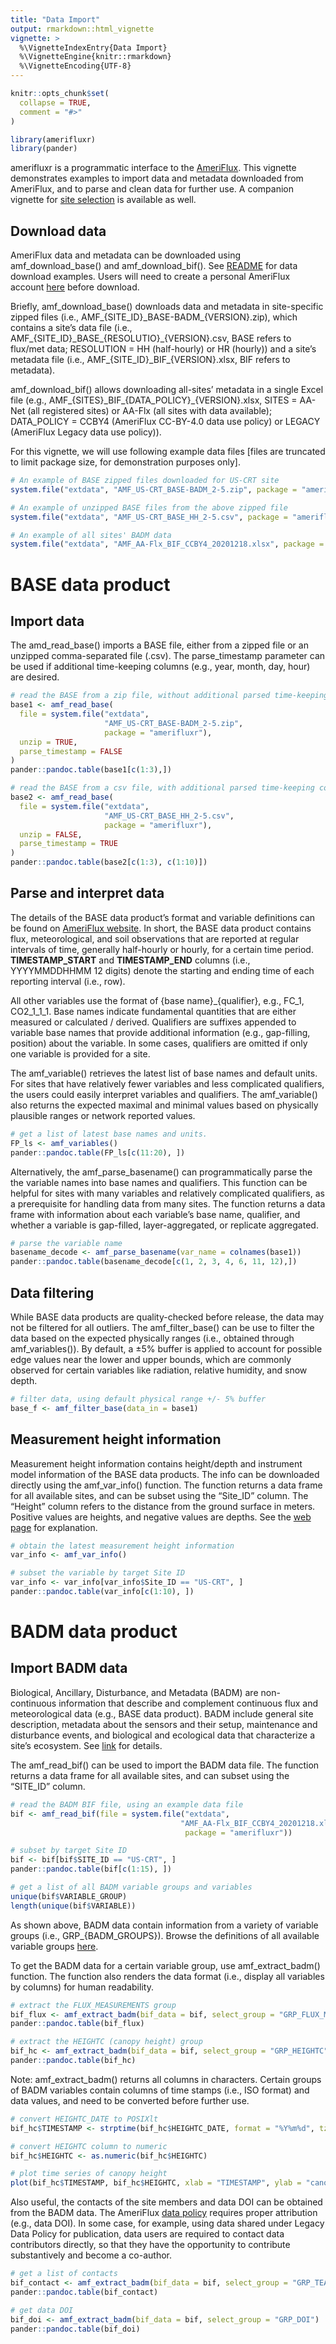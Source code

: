 ```yaml
---
title: "Data Import"
output: rmarkdown::html_vignette
vignette: >
  %\VignetteIndexEntry{Data Import}
  %\VignetteEngine{knitr::rmarkdown}
  %\VignetteEncoding{UTF-8}
---
```


```r
knitr::opts_chunk$set(
  collapse = TRUE,
  comment = "#>"
)
```

```r
library(amerifluxr)
library(pander)
```

amerifluxr is a programmatic interface to the [AmeriFlux](https://ameriflux.lbl.gov/). This vignette demonstrates examples to import data and metadata downloaded from AmeriFlux, and to parse and clean data for further use. A companion vignette for [site selection](site_selection.html) is available as well.

## Download data

AmeriFlux data and metadata can be downloaded using amf_download_base() and amf_download_bif(). See [README](index.html#use) for data download examples. Users will need to create a personal AmeriFlux account [here](https://ameriflux-data.lbl.gov/Pages/RequestAccount.aspx) before download. 

Briefly, amf_download_base() downloads data and metadata in site-specific zipped files (i.e., AMF\_\{SITE_ID\}\_BASE-BADM\_\{VERSION\}.zip), which contains a site's data file (i.e.,  AMF\_\{SITE_ID\}\_BASE\_\{RESOLUTIO\}\_\{VERSION\}.csv, 
BASE refers to flux/met data; RESOLUTION = HH (half-hourly) or HR (hourly)) and a site's metadata file 
(i.e., AMF\_\{SITE_ID\}\_BIF\_\{VERSION\}.xlsx, BIF refers to metadata).

amf_download_bif() allows downloading all-sites' metadata in a single Excel file (e.g., AMF\_\{SITES\}\_BIF\_\{DATA_POLICY\}\_\{VERSION\}.xlsx, 
SITES = AA-Net (all registered sites) or AA-Flx (all sites with data available);
DATA_POLICY = CCBY4 (AmeriFlux CC-BY-4.0 data use policy) or LEGACY (AmeriFlux Legacy data use policy)).

For this vignette, we will use following example data files [files are truncated to limit package size, for demonstration purposes only].

```r
# An example of BASE zipped files downloaded for US-CRT site
system.file("extdata", "AMF_US-CRT_BASE-BADM_2-5.zip", package = "amerifluxr")

# An example of unzipped BASE files from the above zipped file
system.file("extdata", "AMF_US-CRT_BASE_HH_2-5.csv", package = "amerifluxr")

# An example of all sites' BADM data
system.file("extdata", "AMF_AA-Flx_BIF_CCBY4_20201218.xlsx", package = "amerifluxr")

```

# BASE data product
## Import data

The amd_read_base() imports a BASE file, either from a zipped file or an unzipped comma-separated file (.csv). The parse_timestamp parameter can be used if additional time-keeping columns (e.g., year, month, day, hour) are desired. 

```r
# read the BASE from a zip file, without additional parsed time-keeping columns
base1 <- amf_read_base(
  file = system.file("extdata",
                     "AMF_US-CRT_BASE-BADM_2-5.zip",
                     package = "amerifluxr"),
  unzip = TRUE,
  parse_timestamp = FALSE
)
pander::pandoc.table(base1[c(1:3),])

# read the BASE from a csv file, with additional parsed time-keeping columns
base2 <- amf_read_base(
  file = system.file("extdata",
                     "AMF_US-CRT_BASE_HH_2-5.csv",
                     package = "amerifluxr"),
  unzip = FALSE,
  parse_timestamp = TRUE
)
pander::pandoc.table(base2[c(1:3), c(1:10)])
```

## Parse and interpret data

The details of the BASE data product's format and variable definitions can be found on [AmeriFlux website](https://ameriflux.lbl.gov/data/aboutdata/data-variables/). In short, the BASE data product contains flux, meteorological, and soil observations that are reported at regular intervals of time, generally half-hourly or hourly, for a certain time period. **TIMESTAMP_START** and **TIMESTAMP_END** columns (i.e., YYYYMMDDHHMM 12 digits) denote the starting and ending time of each reporting interval (i.e., row). 

All other variables use the format of \{base name\}\_\{qualifier\}, e.g., FC_1, CO2_1_1_1. Base names indicate fundamental quantities that are either measured or calculated / derived. Qualifiers are suffixes appended to variable base names that provide additional information (e.g., gap-filling, position) about the variable. In some cases, qualifiers are omitted if only one variable is provided for a site.

The amf_variable() retrieves the latest list of base names and default units. For sites that have relatively fewer variables and less complicated qualifiers, the users could easily interpret variables and qualifiers. The amf_variable() also returns the expected maximal and minimal values based on physically plausible ranges or network reported values.   

```r
# get a list of latest base names and units. 
FP_ls <- amf_variables()
pander::pandoc.table(FP_ls[c(11:20), ])
```

Alternatively, the amf_parse_basename() can programmatically parse the the variable names into base names and qualifiers. This function can be helpful for sites with many variables and relatively complicated qualifiers, as a prerequisite for handling data from many sites. The function returns a data frame with information about each variable's base name, qualifier, and whether a variable is gap-filled, layer-aggregated, or replicate aggregated.

```r
# parse the variable name
basename_decode <- amf_parse_basename(var_name = colnames(base1))
pander::pandoc.table(basename_decode[c(1, 2, 3, 4, 6, 11, 12),])
```

## Data filtering

While BASE data products are quality-checked before release, the data may not be filtered for all outliers. The amf_filter_base() can be use to filter the data based on the expected physically ranges (i.e., obtained through amf_variables()). By default, a ±5% buffer is applied to account for possible edge values near the lower and upper bounds, which are commonly observed for certain variables like radiation, relative humidity, and snow depth. 

```r
# filter data, using default physical range +/- 5% buffer
base_f <- amf_filter_base(data_in = base1)

```

## Measurement height information

Measurement height information contains height/depth and instrument model information of the BASE data products. The info can be downloaded directly using the amf_var_info() function. The function returns a data frame for all available sites, and can be subset using the "Site_ID" column. The "Height" column refers to the distance from the ground surface in meters. Positive values are heights, and negative values are depths. See the [web page](https://ameriflux.lbl.gov/data/measurement-height/) for explanation. 

```r
# obtain the latest measurement height information
var_info <- amf_var_info()

# subset the variable by target Site ID
var_info <- var_info[var_info$Site_ID == "US-CRT", ]
pander::pandoc.table(var_info[c(1:10), ])
```

# BADM data product
## Import BADM data

Biological, Ancillary, Disturbance, and Metadata (BADM) are non-continuous information that describe and complement continuous flux and meteorological data (e.g., BASE data product). BADM include general site description, metadata about the sensors and their setup, maintenance and disturbance events, and biological and ecological data that characterize a site’s ecosystem. See [link](https://ameriflux.lbl.gov/data/badm/badm-basics/) for details.

The amf_read_bif() can be used to import the BADM data file. The function returns a data frame for all available sites, and can subset using the "SITE_ID" column. 

```r
# read the BADM BIF file, using an example data file
bif <- amf_read_bif(file = system.file("extdata",
                                      "AMF_AA-Flx_BIF_CCBY4_20201218.xlsx",
                                       package = "amerifluxr"))

# subset by target Site ID
bif <- bif[bif$SITE_ID == "US-CRT", ]
pander::pandoc.table(bif[c(1:15), ])

# get a list of all BADM variable groups and variables
unique(bif$VARIABLE_GROUP)
length(unique(bif$VARIABLE))

```

As shown above, BADM data contain information from a variety of variable groups (i.e., GRP\_\{BADM_GROUPS\}). Browse the definitions of all available variable groups [here](https://ameriflux.lbl.gov/data/badm/badm-standards/).  

To get the BADM data for a certain variable group, use amf_extract_badm() function. The function also renders the data format (i.e., display all variables by columns) for human readability.

```r
# extract the FLUX_MEASUREMENTS group
bif_flux <- amf_extract_badm(bif_data = bif, select_group = "GRP_FLUX_MEASUREMENTS")
pander::pandoc.table(bif_flux)

# extract the HEIGHTC (canopy height) group
bif_hc <- amf_extract_badm(bif_data = bif, select_group = "GRP_HEIGHTC")
pander::pandoc.table(bif_hc)
```

Note: amf_extract_badm() returns all columns in characters. Certain groups of BADM variables contain columns of time stamps (i.e., ISO format) and data values, and need to be converted before further use.     

```r
# convert HEIGHTC_DATE to POSIXlt
bif_hc$TIMESTAMP <- strptime(bif_hc$HEIGHTC_DATE, format = "%Y%m%d", tz = "GMT")

# convert HEIGHTC column to numeric
bif_hc$HEIGHTC <- as.numeric(bif_hc$HEIGHTC)

# plot time series of canopy height
plot(bif_hc$TIMESTAMP, bif_hc$HEIGHTC, xlab = "TIMESTAMP", ylab = "canopy height (m)")

```

Also useful, the contacts of the site members and data DOI can be obtained from the BADM data. The AmeriFlux [data policy](https://ameriflux.lbl.gov/data/data-policy/) requires proper attribution (e.g., data DOI). In some case, for example, using data shared under Legacy Data Policy for publication, data users are required to contact data contributors directly, so that they have the opportunity to contribute substantively and become a co-author. 

```r
# get a list of contacts
bif_contact <- amf_extract_badm(bif_data = bif, select_group = "GRP_TEAM_MEMBER")
pander::pandoc.table(bif_contact)

# get data DOI
bif_doi <- amf_extract_badm(bif_data = bif, select_group = "GRP_DOI")
pander::pandoc.table(bif_doi)
```

